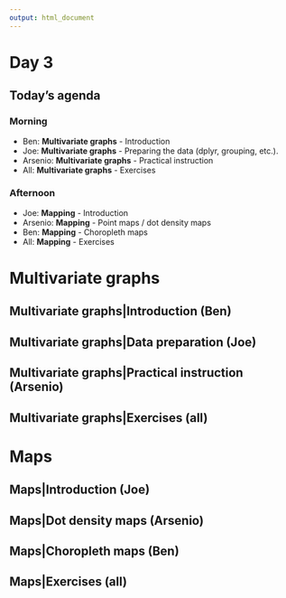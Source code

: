 ```yaml
---
output: html_document
---
```


# Day 3

## Today's agenda

### Morning
- Ben: **Multivariate graphs** - Introduction
- Joe: **Multivariate graphs** - Preparing the data (dplyr, grouping, etc.).
- Arsenio: **Multivariate graphs** - Practical instruction
- All: **Multivariate graphs** - Exercises

### Afternoon
- Joe: **Mapping** - Introduction  
- Arsenio: **Mapping** - Point maps / dot density maps
- Ben: **Mapping** - Choropleth maps  
- All: **Mapping** - Exercises


# Multivariate graphs

## Multivariate graphs|Introduction (Ben)

## Multivariate graphs|Data preparation (Joe)

## Multivariate graphs|Practical instruction (Arsenio)

## Multivariate graphs|Exercises (all)



# Maps

## Maps|Introduction (Joe)

## Maps|Dot density maps (Arsenio)

## Maps|Choropleth maps (Ben)

## Maps|Exercises (all)
